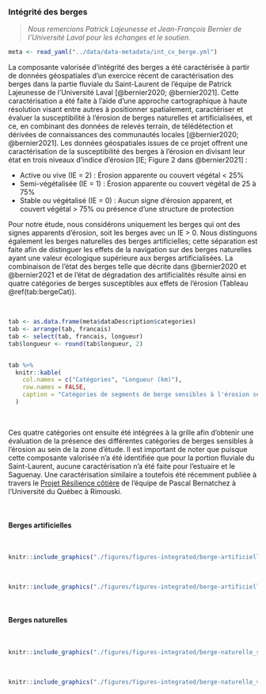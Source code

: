 ### Intégrité des berges {#berge}

> *Nous remercions Patrick Lajeunesse et Jean-François Bernier de l'Université Laval pour les échanges et le soutien.*

```r
meta <- read_yaml("../data/data-metadata/int_cv_berge.yml")
```

La composante valorisée d’intégrité des berges a été caractérisée à partir de données géospatiales d’un exercice récent de caractérisation des berges dans la partie fluviale du Saint-Laurent de l’équipe de Patrick Lajeunesse de l’Université Laval [@bernier2020; @bernier2021]. Cette caractérisation a été faite à l’aide d’une approche cartographique à haute résolution visant entre autres à positionner spatialement, caractériser et évaluer la susceptibilité à l’érosion de berges naturelles et artificialisées, et ce, en combinant des données de relevés terrain, de télédétection et dérivées de connaissances des communautés locales [@bernier2020; @bernier2021]. Les données géospatiales issues de ce projet offrent une caractérisation de la susceptibilité des berges à l’érosion en divisant leur état en trois niveaux d’indice d’érosion [IE; Figure 2 dans @bernier2021] :

- Active ou vive (IE = 2) : Érosion apparente ou couvert végétal < 25%
- Semi-végétalisée (IE = 1) : Érosion apparente ou couvert végétal de 25 à 75%
- Stable ou végétalisé (IE = 0) : Aucun signe d'érosion apparent, et couvert végétal > 75% ou présence d'une structure de protection

Pour notre étude, nous considérons uniquement les berges qui ont des signes apparents d’érosion, soit les berges avec un IE > 0. Nous distinguons également les berges naturelles des berges artificielles; cette séparation est faite afin de distinguer les effets de la navigation sur des berges naturelles ayant une valeur écologique supérieure aux berges artificialisées. La combinaison de l’état des berges telle que décrite dans @bernier2020 et @bernier2021 et de l’état de dégradation des artificialités résulte ainsi en quatre catégories de berges susceptibles aux effets de l’érosion (Tableau \@ref(tab:bergeCat)).

<br/>

```r
tab <- as.data.frame(meta$dataDescription$categories)
tab <- arrange(tab, francais)
tab <- select(tab, francais, longueur)
tab$longueur <- round(tab$longueur, 2)


tab %>%
  knitr::kable(
    col.names = c("Catégories", "Longueur (km)"),
    row.names = FALSE,
    caption = "Catégories de segments de berge sensibles à l'érosion selon leur artificialité et leur indice d'érosion (IE) considérés pour l'analyse d'évaluation des effets cumulatifs et leur longueur totale en $km$ au sein des données de caractérisation des berges de la partie fluviale du Saint-Laurent [@bernier2020; @bernier2021]"
  )
```

<br/>

Ces quatre catégories ont ensuite été intégrées à la grille afin d’obtenir une évaluation de la présence des différentes catégories de berges sensibles à l’érosion au sein de la zone d’étude. Il est important de noter que puisque cette composante valorisée n’a été identifiée que pour la portion fluviale du Saint-Laurent, aucune caractérisation n’a été faite pour l’estuaire et le Saguenay. Une caractérisation similaire a toutefois été récemment publiée à travers le [Projet Résilience côtière](https://ldgizc.uqar.ca/Web/projets/projet-resilience-cotiere) de l’équipe de Pascal Bernatchez à l’Université du Québec à Rimouski.

<br/>

#### Berges artificielles

<br>

```r
knitr::include_graphics("./figures/figures-integrated/berge-artificielle_semi_vegetalisee.png")
```

<br>

```r
knitr::include_graphics("./figures/figures-integrated/berge-artificielle_vive.png")
```

<br>

#### Berges naturelles 

<br>

```r
knitr::include_graphics("./figures/figures-integrated/berge-naturelle_semi_vegetalisee.png")
```

<br>

```r
knitr::include_graphics("./figures/figures-integrated/berge-naturelle_vive.png")
```

<br>
